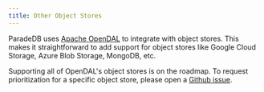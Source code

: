 ```yaml
---
title: Other Object Stores
---
```


ParadeDB uses [Apache OpenDAL](https://github.com/apache/opendal) to integrate with object stores. This makes it
straightforward to add support for object stores like Google Cloud Storage, Azure Blob Storage, MongoDB, etc.

Supporting all of OpenDAL's object stores is on the roadmap. To request prioritization for a specific object
store, please open a [Github issue](https://github.com/paradedb/paradedb/issues).
